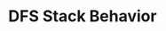 ---
id: "alg_mq_006"
questionType: "MULTIPLE_CHOICE"
title: "DFS Stack Behavior"
description: "Depth-First Search uses which data structure by nature?"
difficulty: "MEDIUM"
category: "Algorithms"
options:
  - "Queue"
  - "Stack"
  - "Heap"
  - "Graph"
correctAnswer: 1
---